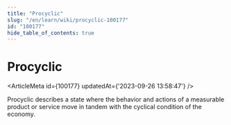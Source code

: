 ```yaml
---
title: "Procyclic"
slug: "/en/learn/wiki/procyclic-100177"
id: "100177"
hide_table_of_contents: true
---
```



# Procyclic

<ArticleMeta id={100177} updatedAt={'2023-09-26 13:58:47'} />
<div className='border-solid border-b border-t-0 my-4 border-[var(--ifm-color-gray-300)]' />

Procyclic describes a state where the behavior and actions of a measurable product or service move in tandem with the cyclical condition of the economy.

